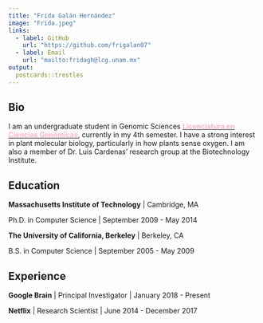 ```yaml
---
title: "Frida Galán Hernández"
image: "Frida.jpeg"
links:
  - label: GitHub
    url: "https://github.com/frigalan07"
  - label: Email
    url: "mailto:fridagh@lcg.unam.mx"
output:
  postcards::trestles
---
```

 
## Bio

I am an undergraduate student in Genomic Sciences <a href="https://www.lcg.unam.mx"><span style="color:  #FFB6C1;"> **Licenciatura en Ciencias Genómicas**</span></a>, currently in my 4th semester. I have a strong interest in plant molecular biology, particularly in how plants sense oxygen. I am also a member of Dr. Luis Cardenas' research group at the Biotechnology Institute.


## Education

**Massachusetts Institute of Technology** | Cambridge, MA

Ph.D. in Computer Science | September 2009 - May 2014

**The University of California, Berkeley** | Berkeley, CA

B.S. in Computer Science | September 2005 - May 2009

## Experience

**Google Brain** | Principal Investigator | January 2018 - Present

**Netflix** | Research Scientist | June 2014 - December 2017
